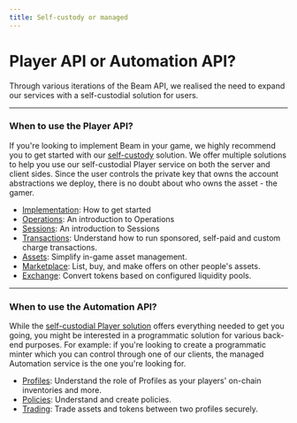 ```yaml
---
title: Self-custody or managed
---
```


# Player API or Automation API?

Through various iterations of the Beam API, we realised the need to expand our services with a self-custodial solution for users.

---

### When to use the Player API?

If you're looking to implement Beam in your game, we highly recommend you to get started with our [self-custody](/service/introduction-player-api) solution. We offer multiple solutions to help you use our self-custodial Player service on both the server and client sides. Since the user controls the private key that owns the account abstractions we deploy, there is no doubt about who owns the asset - the gamer.

- [Implementation](/service/implementation-player-api): How to get started
- [Operations](/service/operations/introduction): An introduction to Operations
- [Sessions](/service/sessions/introduction): An introduction to Sessions
- [Transactions](/service/transactions/introduction): Understand how to run sponsored, self-paid and custom charge transactions.
- [Assets](/service/assets/introduction): Simplify in-game asset management.
- [Marketplace](/service/marketplace/introduction): List, buy, and make offers on other people's assets.
- [Exchange](/service/exchange/introduction): Convert tokens based on configured liquidity pools.

---

### When to use the Automation API?

While the [self-custodial Player solution](/service/introduction-player-api) offers everything needed to get you going, you might be interested in a programmatic solution for various back-end purposes. For example: if you're looking to create a programmatic minter which you can control through one of our clients, the managed Automation service is the one you're looking for.


- [Profiles](/service/profiles/introduction): Understand the role of Profiles as your players' on-chain inventories and more.
- [Policies](/service/policies/introduction): Understand and create policies.
- [Trading](/service/trading/introduction): Trade assets and tokens between two profiles securely.
